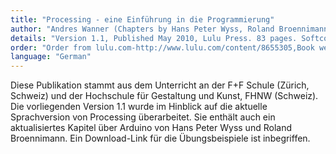 ```yaml
---
title: "Processing - eine Einführung in die Programmierung"
author: "Andres Wanner (Chapters by Hans Peter Wyss, Roland Broennimann and Roman Schnyder)"
details: "Version 1.1, Published May 2010, Lulu Press. 83 pages. Softcover."
order: "Order from lulu.com-http://www.lulu.com/content/8655305,Book website-http://www.pixelstorm.ch/processing"
language: "German"
---
```


Diese Publikation stammt aus dem Unterricht an der F+F Schule (Zürich, Schweiz) und der Hochschule für Gestaltung und Kunst, FHNW (Schweiz). Die vorliegenden Version 1.1 wurde im Hinblick auf die aktuelle Sprachversion von Processing überarbeitet. Sie enthält auch ein aktualisiertes Kapitel über Arduino von Hans Peter Wyss und Roland Broennimann. Ein Download-Link für die Übungsbeispiele ist inbegriffen.
